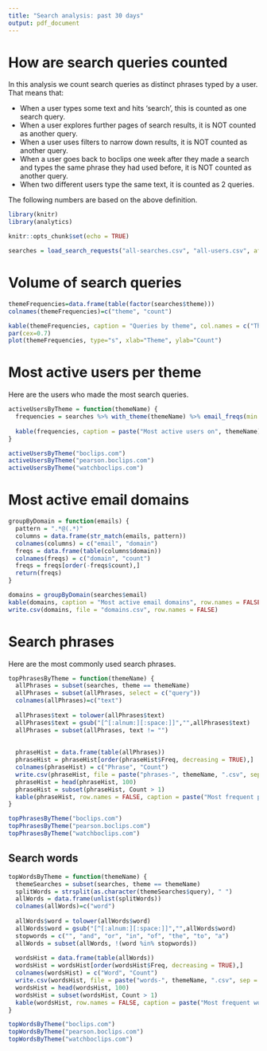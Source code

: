 ```yaml
---
title: "Search analysis: past 30 days"
output: pdf_document
---
```


# How are search queries counted
In this analysis we count search queries as distinct phrases typed by a user. That means that:

- When a user types some text and hits 'search', this is counted as one search query.
- When a user explores further pages of search results, it is NOT counted as another query.
- When a user uses filters to narrow down results, it is NOT counted as another query.
- When a user goes back to boclips one week after they made a search and types the same phrase they had used before, it is NOT counted as another query.
- When two different users type the same text, it is counted as 2 queries.

The following numbers are based on the above definition.

```r
library(knitr)
library(analytics)

knitr::opts_chunk$set(echo = TRUE)

searches = load_search_requests("all-searches.csv", "all-users.csv", after = as.Date("2018-04-15"))
```



# Volume of search queries
```r
themeFrequencies=data.frame(table(factor(searches$theme)))
colnames(themeFrequencies)=c("theme", "count")

kable(themeFrequencies, caption = "Queries by theme", col.names = c("Theme", "Count"))
par(cex=0.7)
plot(themeFrequencies, type="s", xlab="Theme", ylab="Count")

```

# Most active users per theme
Here are the users who made the most search queries.
```r
activeUsersByTheme = function(themeName) {
  frequencies = searches %>% with_theme(themeName) %>% email_freqs(min.count = 5, limit.rows = 50)
  
  kable(frequencies, caption = paste("Most active users on", themeName), row.names = FALSE, col.names = c("Email", "# Queries"))
}

activeUsersByTheme("boclips.com")
activeUsersByTheme("pearson.boclips.com")
activeUsersByTheme("watchboclips.com")
```

# Most active email domains
```r

groupByDomain = function(emails) {
  pattern = ".*@(.*)"
  columns = data.frame(str_match(emails, pattern))
  colnames(columns) = c("email", "domain")
  freqs = data.frame(table(columns$domain))
  colnames(freqs) = c("domain", "count")
  freqs = freqs[order(-freqs$count),]
  return(freqs)
}

domains = groupByDomain(searches$email)
kable(domains, caption = "Most active email domains", row.names = FALSE, col.names = c("Domain", "# Queries"))
write.csv(domains, file = "domains.csv", row.names = FALSE)

```


# Search phrases
Here are the most commonly used search phrases.
```r
topPhrasesByTheme = function(themeName) {
  allPhrases = subset(searches, theme == themeName)
  allPhrases = subset(allPhrases, select = c("query"))
  colnames(allPhrases)=c("text")
  
  allPhrases$text = tolower(allPhrases$text)
  allPhrases$text = gsub("[^[:alnum:][:space:]]","",allPhrases$text)
  allPhrases = subset(allPhrases, text != "")
  
  
  phraseHist = data.frame(table(allPhrases))
  phraseHist = phraseHist[order(phraseHist$Freq, decreasing = TRUE),]
  colnames(phraseHist) = c("Phrase", "Count")
  write.csv(phraseHist, file = paste("phrases-", themeName, ".csv", sep = ""), row.names = FALSE)
  phraseHist = head(phraseHist, 100)
  phraseHist = subset(phraseHist, Count > 1)
  kable(phraseHist, row.names = FALSE, caption = paste("Most frequent phrases on", themeName))
}

topPhrasesByTheme("boclips.com")
topPhrasesByTheme("pearson.boclips.com")
topPhrasesByTheme("watchboclips.com")

```

## Search words
```r
topWordsByTheme = function(themeName) {
  themeSearches = subset(searches, theme == themeName)
  splitWords = strsplit(as.character(themeSearches$query), " ")
  allWords = data.frame(unlist(splitWords))
  colnames(allWords)=c("word")
  
  allWords$word = tolower(allWords$word)
  allWords$word = gsub("[^[:alnum:][:space:]]","",allWords$word)
  stopwords = c("", "and", "or", "in", "of", "the", "to", "a")
  allWords = subset(allWords, !(word %in% stopwords))
  
  wordsHist = data.frame(table(allWords))
  wordsHist = wordsHist[order(wordsHist$Freq, decreasing = TRUE),]
  colnames(wordsHist) = c("Word", "Count")
  write.csv(wordsHist, file = paste("words-", themeName, ".csv", sep = ""), row.names = FALSE)
  wordsHist = head(wordsHist, 100)
  wordsHist = subset(wordsHist, Count > 1)
  kable(wordsHist, row.names = FALSE, caption = paste("Most frequent words on", themeName))
}

topWordsByTheme("boclips.com")
topWordsByTheme("pearson.boclips.com")
topWordsByTheme("watchboclips.com")

```
